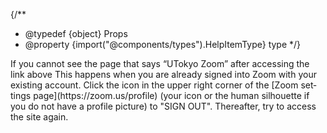 
{/**
  * @typedef {object} Props
  * @property {import("@components/types").HelpItemType} type
  */}

<HelpItem lang="en" type={props.type}>
  <Fragment slot="problem">If you cannot see the page that says “UTokyo Zoom” after accessing the link above</Fragment>
  <Fragment slot="solution">This happens when you are already signed into Zoom with your existing account. Click the icon in the upper right corner of the [Zoom settings page](https://zoom.us/profile) (your icon or the human silhouette if you do not have a profile picture) to "SIGN OUT". Thereafter, try to access the site again.</Fragment>
</HelpItem>
